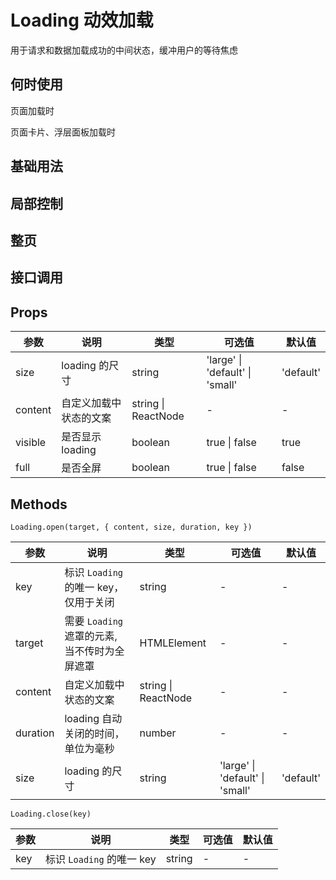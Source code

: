 # Loading 动效加载

用于请求和数据加载成功的中间状态，缓冲用户的等待焦虑

## 何时使用

页面加载时

页面卡片、浮层面板加载时

## 基础用法


<DemoBase />

## 局部控制


<DemoLocalControl />

## 整页


<DemoPage />

## 接口调用


<DemoApi />

## Props

| 参数    | 说明                   | 类型                | 可选值                          | 默认值    |
| ------- | ---------------------- | ------------------- | ------------------------------- | --------- |
| size    | loading 的尺寸         | string              | 'large' \| 'default' \| 'small' | 'default' |
| content | 自定义加载中状态的文案 | string \| ReactNode | -                               | -         |
| visible | 是否显示 loading       | boolean             | true \| false                   | true      |
| full    | 是否全屏               | boolean             | true \| false                   | false     |

## Methods

`Loading.open(target, { content, size, duration, key })`

| 参数     | 说明                                          | 类型                | 可选值                          | 默认值    |
| -------- | --------------------------------------------- | ------------------- | ------------------------------- | --------- |
| key      | 标识 `Loading` 的唯一 key，仅用于关闭         | string              | -                               | -         |
| target   | 需要 `Loading` 遮罩的元素, 当不传时为全屏遮罩 | HTMLElement         | -                               | -         |
| content  | 自定义加载中状态的文案                        | string \| ReactNode | -                               | -         |
| duration | loading 自动关闭的时间，单位为毫秒            | number              | -                               | -         |
| size     | loading 的尺寸                                | string              | 'large' \| 'default' \| 'small' | 'default' |

`Loading.close(key)`

| 参数 | 说明                      | 类型   | 可选值 | 默认值 |
| ---- | ------------------------- | ------ | ------ | ------ |
| key  | 标识 `Loading` 的唯一 key | string | -      | -      |
